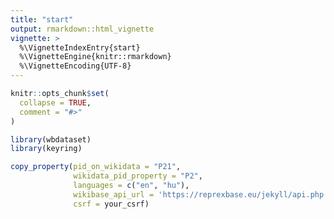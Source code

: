 ```yaml
---
title: "start"
output: rmarkdown::html_vignette
vignette: >
  %\VignetteIndexEntry{start}
  %\VignetteEngine{knitr::rmarkdown}
  %\VignetteEncoding{UTF-8}
---
```


```r
knitr::opts_chunk$set(
  collapse = TRUE,
  comment = "#>"
)
```

```r
library(wbdataset)
library(keyring)
```

```r
copy_property(pid_on_wikidata = "P21",
              wikidata_pid_property = "P2",
              languages = c("en", "hu"),
              wikibase_api_url = 'https://reprexbase.eu/jekyll/api.php',
              csrf = your_csrf) 
```

